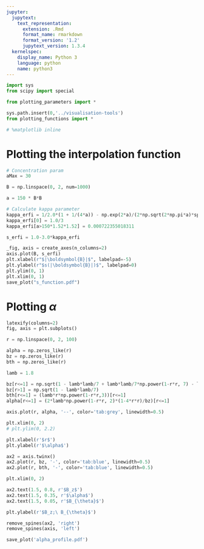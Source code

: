 ```yaml
---
jupyter:
  jupytext:
    text_representation:
      extension: .Rmd
      format_name: rmarkdown
      format_version: '1.2'
      jupytext_version: 1.3.4
  kernelspec:
    display_name: Python 3
    language: python
    name: python3
---
```


```python
import sys
from scipy import special

from plotting_parameters import *

sys.path.insert(0,'../visualisation-tools')
from plotting_functions import *

# %matplotlib inline
```

# Plotting the interpolation function

```python
# Concentration param
aMax = 30

B = np.linspace(0, 2, num=1000)

a = 150 * B*B

# Calculate kappa parameter
kappa_erfi = 1/2.0*(1 + 1/(4*a)) - np.exp(2*a)/(2*np.sqrt(2*np.pi*a)*special.erfi(np.sqrt(2*a)))
kappa_erfi[0] = 1.0/3
kappa_erfi[a>150*1.52*1.52] = 0.000722355018311

s_erfi = 1.0-3.0*kappa_erfi

_fig, axis = create_axes(n_columns=2)
axis.plot(B, s_erfi)
plt.xlabel(r"$|\boldsymbol{B}|$", labelpad=-5)
plt.ylabel(r"$s(|\boldsymbol{B}|)$", labelpad=0)
plt.ylim(0, 1)
plt.xlim(0, 1)
save_plot("s_function.pdf")
```

# Plotting $\alpha$

```python
latexify(columns=2)
fig, axis = plt.subplots()

r = np.linspace(0, 2, 100)

alpha = np.zeros_like(r)
bz = np.zeros_like(r)
bth = np.zeros_like(r)

lamb = 1.8

bz[r<=1] = np.sqrt(1 - lamb*lamb/7 + lamb*lamb/7*np.power(1-r*r, 7) - lamb*lamb*r*r*np.power(1-r*r,6))[r<1]
bz[r>1] = np.sqrt(1 - lamb*lamb/7)
bth[r<=1] = (lamb*r*np.power(1-r*r,3))[r<=1]
alpha[r<=1] = (2*lamb*np.power(1-r*r, 2)*(1-4*r*r)/bz)[r<=1]

axis.plot(r, alpha, '--', color='tab:grey', linewidth=0.5)

plt.xlim(0, 2)
# plt.ylim(0, 2.2)

plt.xlabel(r'$r$')
plt.ylabel(r'$\alpha$')

ax2 = axis.twinx()
ax2.plot(r, bz, '-', color='tab:blue', linewidth=0.5)
ax2.plot(r, bth, '-', color='tab:blue', linewidth=0.5)

plt.xlim(0, 2)

ax2.text(1.5, 0.8, r'$B_z$')
ax2.text(1.5, 0.35, r'$\alpha$')
ax2.text(1.5, 0.05, r'$B_{\theta}$')

plt.ylabel(r'$B_z;\ B_{\theta}$')

remove_spines(ax2, 'right')
remove_spines(axis, 'left')

save_plot('alpha_profile.pdf')
```

```python

```
